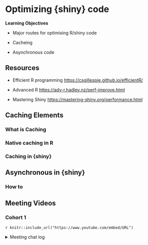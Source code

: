 # Optimizing {shiny} code

**Learning Objectives**

- Major routes for optimising R/shiny code

- Cacheing

- Asynchronous code

## Resources

- Efficient R programming [https://csgillespie.github.io/efficientR/]()

- Advanced R [https://adv-r.hadley.nz/perf-improve.html]()

- Mastering Shiny [https://mastering-shiny.org/performance.html]()

## Caching Elements

### What is Caching

### Native caching in R

### Caching in {shiny}

## Asynchronous in {shiny}

### How to

## Meeting Videos

### Cohort 1

`r knitr::include_url("https://www.youtube.com/embed/URL")`

<details>
  <summary> Meeting chat log </summary>
  
```
CHAT LOG HERE
```
</details>
